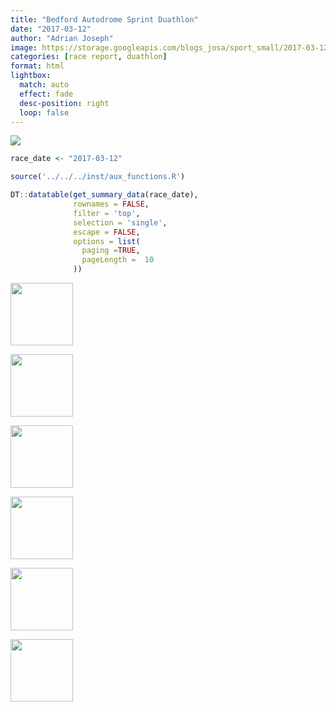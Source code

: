 ```yaml
---
title: "Bedford Autodrome Sprint Duathlon"
date: "2017-03-12"
author: "Adrian Joseph"
image: https://storage.googleapis.com/blogs_josa/sport_small/2017-03-12_BEDFORD_AUTODROME_SPRINT_DUATHLON/img/00.png
categories: [race report, duathlon]
format: html
lightbox:
  match: auto
  effect: fade
  desc-position: right
  loop: false
---
```

![](https://storage.googleapis.com/blogs_josa/sport_small/2017-03-12_BEDFORD_AUTODROME_SPRINT_DUATHLON/img/00.png)


```r
race_date <- "2017-03-12"

source('../../../inst/aux_functions.R')

DT::datatable(get_summary_data(race_date),
              rownames = FALSE,
              filter = 'top',
              selection = 'single',
              escape = FALSE,
              options = list(
                paging =TRUE,
                pageLength =  10
              ))
```



::: {layout-ncol=4}
![](https://storage.googleapis.com/blogs_josa/sport_small/2017-03-12_BEDFORD_AUTODROME_SPRINT_DUATHLON/img/00.png){ width="100" group="hi" }

![](https://storage.googleapis.com/blogs_josa/sport_small/2017-03-12_BEDFORD_AUTODROME_SPRINT_DUATHLON/img/01.png){ width="100" group="hi" }

![](https://storage.googleapis.com/blogs_josa/sport_small/2017-03-12_BEDFORD_AUTODROME_SPRINT_DUATHLON/img/01a.png){ width="100" group="hi" }

![](https://storage.googleapis.com/blogs_josa/sport_small/2017-03-12_BEDFORD_AUTODROME_SPRINT_DUATHLON/img/01b.png){ width="100" group="hi" }

![](https://storage.googleapis.com/blogs_josa/sport_small/2017-03-12_BEDFORD_AUTODROME_SPRINT_DUATHLON/img/02.jpg){ width="100" group="hi" }

![](https://storage.googleapis.com/blogs_josa/sport_small/2017-03-12_BEDFORD_AUTODROME_SPRINT_DUATHLON/img/05.jpg){ width="100" group="hi" }


:::
